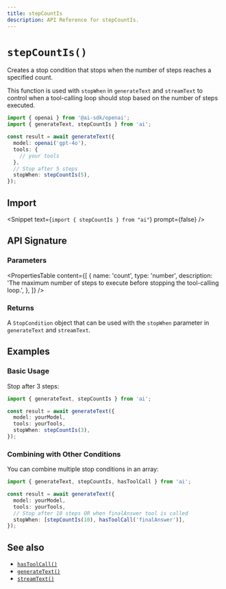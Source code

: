 ```yaml
---
title: stepCountIs
description: API Reference for stepCountIs.
---
```


# `stepCountIs()`

Creates a stop condition that stops when the number of steps reaches a specified count.

This function is used with `stopWhen` in `generateText` and `streamText` to control when a tool-calling loop should stop based on the number of steps executed.

```ts
import { openai } from '@ai-sdk/openai';
import { generateText, stepCountIs } from 'ai';

const result = await generateText({
  model: openai('gpt-4o'),
  tools: {
    // your tools
  },
  // Stop after 5 steps
  stopWhen: stepCountIs(5),
});
```

## Import

<Snippet text={`import { stepCountIs } from "ai"`} prompt={false} />

## API Signature

### Parameters

<PropertiesTable
  content={[
    {
      name: 'count',
      type: 'number',
      description:
        'The maximum number of steps to execute before stopping the tool-calling loop.',
    },
  ]}
/>

### Returns

A `StopCondition` object that can be used with the `stopWhen` parameter in `generateText` and `streamText`.

## Examples

### Basic Usage

Stop after 3 steps:

```ts
import { generateText, stepCountIs } from 'ai';

const result = await generateText({
  model: yourModel,
  tools: yourTools,
  stopWhen: stepCountIs(3),
});
```

### Combining with Other Conditions

You can combine multiple stop conditions in an array:

```ts
import { generateText, stepCountIs, hasToolCall } from 'ai';

const result = await generateText({
  model: yourModel,
  tools: yourTools,
  // Stop after 10 steps OR when finalAnswer tool is called
  stopWhen: [stepCountIs(10), hasToolCall('finalAnswer')],
});
```

## See also

- [`hasToolCall()`](/docs/reference/ai-sdk-core/has-tool-call)
- [`generateText()`](/docs/reference/ai-sdk-core/generate-text)
- [`streamText()`](/docs/reference/ai-sdk-core/stream-text)